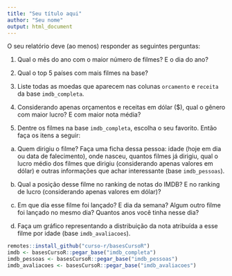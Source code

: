 ```yaml
---
title: "Seu título aqui"
author: "Seu nome"
output: html_document
---
```


O seu relatório deve (ao menos) responder as seguintes perguntas:

1. Qual o mês do ano com o maior número de filmes? E o dia do ano?

2. Qual o top 5 países com mais filmes na base?

3. Liste todas as moedas que aparecem nas colunas `orcamento` e `receita` da
base `imdb_completa`.

4. Considerando apenas orçamentos e receitas em dólar ($), qual o gênero com
maior lucro? E com maior nota média?

5. Dentre os filmes na base `imdb_completa`, escolha o seu favorito. Então faça
os itens a seguir:

  a) Quem dirigiu o filme? Faça uma ficha dessa pessoa: idade (hoje em dia ou
  data de falecimento), onde nasceu, quantos filmes já dirigiu, qual o lucro
  médio dos filmes que dirigiu (considerando apenas valores em dólar) e outras
  informações que achar interessante (base `imdb_pessoas`).

  b) Qual a posição desse filme no ranking de notas do IMDB? E no ranking de
  lucro (considerando apenas valores em dólar)?

  c) Em que dia esse filme foi lançado? E dia da semana? Algum outro filme foi
  lançado no mesmo dia? Quantos anos você tinha nesse dia?

  d) Faça um gráfico representando a distribuição da nota atribuída a esse filme
  por idade (base `imdb_avaliacoes`).

```r
remotes::install_github("curso-r/basesCursoR")
imdb <- basesCursoR::pegar_base("imdb_completa")
imdb_pessoas <- basesCursoR::pegar_base("imdb_pessoas")
imdb_avaliacoes <- basesCursoR::pegar_base("imdb_avaliacoes")
```
